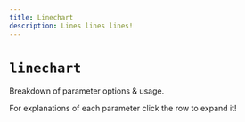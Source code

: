 ```yaml
---
title: Linechart
description: Lines lines lines!
---
```


# `linechart`

Breakdown of parameter options & usage.

<Callout title="Important" type="warn">
  For explanations of each parameter click the row to expand it!
</Callout>

<AutoTypeTable path="./types.ts" name="LineChartOptions" />
